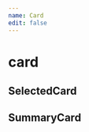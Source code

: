 ```yaml
---
name: Card
edit: false
---
```




# card

## SelectedCard

<Playground>
  <SelectedCard selectedElement={['a', 'b', 'c']} />
</Playground>

## SummaryCard

<Playground>
  <SummaryCard
    data={{
      "Follow-up Patients": 24764,
      "High Risk Patients": 4833,
      "A.I. Analysis Features": 780,
      "Total Patients": 572811
    }}
  />
</Playground>